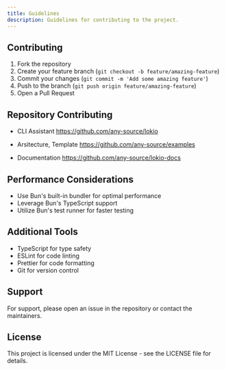 ```yaml
---
title: Guidelines
description: Guidelines for contributing to the project.
---
```



## Contributing

1. Fork the repository
2. Create your feature branch (`git checkout -b feature/amazing-feature`)
3. Commit your changes (`git commit -m 'Add some amazing feature'`)
4. Push to the branch (`git push origin feature/amazing-feature`)
5. Open a Pull Request

## Repository Contributing
- CLI Assistant
https://github.com/any-source/lokio

- Arsitecture, Template
https://github.com/any-source/examples

- Documentation
https://github.com/any-source/lokio-docs


## Performance Considerations

- Use Bun's built-in bundler for optimal performance
- Leverage Bun's TypeScript support
- Utilize Bun's test runner for faster testing

## Additional Tools

- TypeScript for type safety
- ESLint for code linting
- Prettier for code formatting
- Git for version control

## Support

For support, please open an issue in the repository or contact the maintainers.

## License

This project is licensed under the MIT License - see the LICENSE file for details.